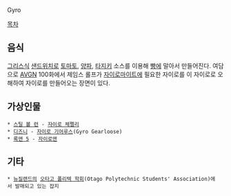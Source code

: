 Gyro

[[목차]]

== 음식 ==
[[그리스]]식 [[샌드위치]]로 [[토마토]], [[양파]], [[타지키]] 소스를 이용해 [[빵]]에 말아서 만들어진다. 여담으로 [[AVGN]] 100화에서 제임스 롤프가 [[자이로마이트]]에 필요한 자이로를 이 자이로로 오해하여 자이로를 만들어오는 장면이 있다.

== 가상인물 ==
 * [[스틸 볼 런]] - [[자이로 체펠리]]
 * [[디즈니]] - [[자이로 기어루스]](Gyro Gearloose)
 * [[록맨 5]] - [[자이로맨]]
== 기타 ==
 * [[뉴질랜드]]의 [[오타고 폴리텍 학회]](Otago Polytechnic Students' Association)에서 발매되고 있는 잡지

